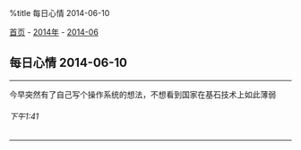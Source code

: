 %title 每日心情 2014-06-10

[[../../../index|首页]] - [[../index|2014年]] - [[index|2014-06]]
==每日心情 2014-06-10==
----
今早突然有了自己写个操作系统的想法，不想看到国家在基石技术上如此薄弱
======下午1:41======
----

